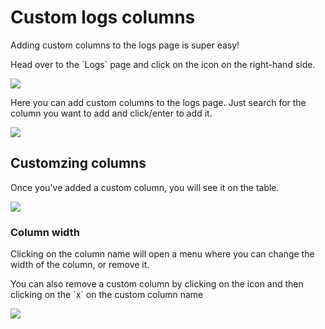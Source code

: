 
# Custom logs columns

Adding custom columns to the logs page is super easy!

<p style={{ display: "block ruby"}}>Head over to the `Logs` page and click on the <span><CogIcon /></span> icon on the right-hand side.</p>

<div style={{ marginTop: 8 }}>
<img src="https://r2.fivemanage.com/logs_custom_columns_cog.png" />
</div>

Here you can add custom columns to the logs page. Just search for the column you want to add and click/enter to add it.

<div style={{ marginTop: 8 }}>
<img src="https://r2.fivemanage.com/logs_custom_columns_settings_menu.png" />
</div>

## Customzing columns

Once you've added a custom column, you will see it on the table.

<div style={{ marginTop: 8 }}>
<img src="https://r2.fivemanage.com/logs_custom_colums_table.png" />
</div>

### Column width

Clicking on the column name will open a menu where you can change the width of the column, or remove it.

<p style={{ display: "block ruby"}}>You can also remove a custom column by clicking on the <span><CogIcon /></span> icon and then clicking on the `x` on the custom column name</p>

<div style={{ marginTop: 8 }}>
<img src="https://r2.fivemanage.com/logs_custom_columns_table_menu.png" />
</div>
